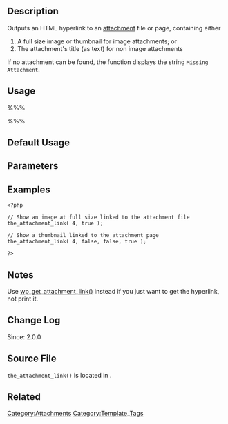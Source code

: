 {{Languages|
{{en|Function Reference/the attachment link}}
{{it|Riferimento funzioni/the attachment link}}
{{ja|テンプレートタグ/the attachment link}}
}}
== Description ==
Outputs an HTML hyperlink to an [[Using_Image_and_File_Attachments|attachment]] file or page, containing either
#	A full size image or thumbnail for image attachments; or
#	The attachment's title (as text) for non image attachments

If no attachment can be found, the function displays the string <tt>Missing Attachment</tt>.

== Usage ==

%%%<?php the_attachment_link( $id, $fullsize, $deprecated, $permalink ); ?>%%%

== Default Usage ==
 
 <?php the_attachment_link( 7 ); ?>

== Parameters ==

{{Parameter|$id|integer|ID of the desired attachment.|Optional|The current post ID, when used in [[The Loop]] (Must be a loop showing only attachments).}}
{{Parameter|$fullsize|boolean|For an image attachment, use the original image (<var>true</var>) or WordPress-generated thumbnail (<var>false</var>). If set to <var>false</var> and the thumbnail can't be found, the full-size image may be used instead. |Optional|'False'}}
{{Parameter|$max_dims|array|Maximum width and height of the image or icon, applied to the <var>width</var> and <var>height</var> attributes of the image element (<tt>img</tt>) output by the function. The aspect ratio is kept constant|Deprecated parameter since [[Version 2.3]]|not used}}
{{Parameter|$permalink|boolean|Link directly to the attachment file/image (<tt>Default</tt>), or to the attachment page. |Optional|'False'}}

==Examples==
<pre><?php

// Show an image at full size linked to the attachment file
the_attachment_link( 4, true );

// Show a thumbnail linked to the attachment page
the_attachment_link( 4, false, false, true );

?></pre>

== Notes ==

Use [[Function Reference/wp_get_attachment_link|wp_get_attachment_link()]] instead if you just want to get the hyperlink, not print it.

== Change Log ==
Since: 2.0.0

== Source File ==

<tt>the_attachment_link()</tt> is located in {{Trac|wp-includes/post-template.php|tags/3.4.2|1123}}.

== Related ==
{{Attachment Tags}}

[[Category:Attachments]]
[[Category:Template_Tags]]